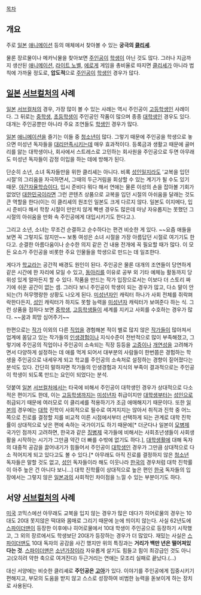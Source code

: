 [[목차]]

== 개요 ==
주로 [[일본]] [[애니메이션]] 등의 매체에서 찾아볼 수 있는 '''궁극의 [[클리셰]]'''.

물론 장르물이나 메카닉물을 찾아보면 [[주인공]]이 [[학생]]이 아닌 것도 많다. 그러나 지금까지 생산된 [[애니메이션]], [[라이트 노벨]], [[에로게]] 게임을 총비율로 따지면 [[클리셰]]가 아니라 법칙에 가까울 정도로, '''압도적'''으로 [[주인공]]이 [[학생]]인 경우가 많다. 

== [[일본]] [[서브컬처]]의 사례 ==
[[일본]] [[서브컬처]]의 경우, 가장 많이 볼 수 있는 사례는 역시 주인공이 [[고등학생]]인 사례이다. 그 뒤로는 [[중학생]], [[초등학생]]이 주인공인 작품이 많으며 종종 [[대학생]]인 경우도 있다. 대개는 주인공뿐만 아니라 주요 조연들도 [[학생]]인 경우가 많다.

[[일본]] [[애니메이션]]을 즐기는 이들 중 [[청소년]]이 많다. 그렇기 때문에 주인공을 학생으로 놓으면 미성년 독자들을 [[대리만족]]시키는데 매우 효과적이다. 등록금과 생활고 때문에 골머리를 앓는 대학생이나, 회사에서 스트레스로 고민하는 회사원을 주인공으로 두면 아무래도 미성년 독자들이 감정 이입을 하는 데에 방해가 된다.

단순히 소년, 소녀 독자들만을 위한 클리셰는 아니다. 비록 [[성인]]일지라도 '교복을 입던 시절'의 그리움을 자극하면서, 그때의 두근거림을 회상할 수 있는 계기가 될 수도 있기 때문. [[야간자율학습]]이다, 입시 준비다 뭐다 해서 연애는 물론 이성의 손을 잡아볼 기회가 없었던 [[대한민국]]이라면 그런 콘텐츠 상품으로 교복을 입던 시절의 아쉬움을 달래는 것도 큰 역할을 한다(이는 이 클리셰의 원조인 일본도 크게 다르지 않다. 일본도 이지메다, 입시 준비다 해서 학창 시절이 만만치 않게 빡센 경우도 많은데 마냥 자유롭지는 못했던 그 시절의 아쉬움을 만화 속 주인공에게 대입시키기도 한다고.).

그리고 소년, 소녀는 무조건 순결하고 순수하다는 편견 비슷한 게 있다. ~~요즘 애들을 보면 꼭 그렇지도 않지만~~ 보통 여성은 소녀 시절을 가장 아름답던 시절로 여기기도 한다고. 순결한 아름다움이나 순수한 의지 같은 건 내용 전개에 꼭 필요할 때가 많다. 이 모든 요소가 주인공을 비롯한 주요 인물들을 학생으로 만드는 데 일조한다.

게다가 [[학교]]라는 공간적 배경도 원인이 된다. 주인공은 물론 대개의 조연들이 당연하게 같은 시간에 한 자리에 모일 수 있고, [[동아리]]를 이유로 공부 외 기타 예체능 활동까지 당위성 있게 얼마든지 할 수 있다. 작품을 만드는 작가 입장으로서는 이보다 더 스토리 짜기에 쉬운 공간이 없는 셈. 그러다 보니 주인공이 학생이 되는 경우가 많고, 다소 말이 안 되는(?) 허무맹랑한 상황도 나오게 된다. [[미성년자]]인 캐릭터 하나가 사회 전체를 쥐락펴락한다든지, [[성인]] 캐릭터가 하지도 못할 능력을 [[미성년자]] 캐릭터가 보여준다 하는 식. 그런 상품을 접하다 보면 [[중학생]], [[고등학생]]들이 세계를 지키고 사회를 수호하는 경우가 많다. ~~꿈과 희망 심어주기~~

한편으로는 [[작가]] 이외의 다른 [[직업]]을 경험해본 적이 별로 많지 않은 [[작가]]들이 많아져서 업계에 몸담고 있는 작가들의 [[인생]]경험이나 지식수준이 전반적으로 많이 부족해졌고, 그렇기에 주인공의 직업이나 주인공이 소속되는 직장 등등을 [[고증]]이나 [[개연성]]을 고려해가면서 다양하게 설정하는 데 애를 먹게 되어서 대부분의 사람들이 한번쯤은 경험하는 학생을 주인공으로 내세우게 되고 학교를 주인공의 소속처로 설정하는 경향이 짙어졌다는 분석도 있다. 간단히 말하자면 작가들의 인생경험과 지식의 부족이 결과적으로는 주인공이 학생이 되도록 만드는 요인이 되었다는 분석.

덧붙여 [[일본]] [[서브컬처]]에서는 타국에 비해서 주인공이 대학생인 경우가 상대적으로 다소 적은 편이기도 한데, 이는 [[고등학생]]까지는 [[미성년자]] 취급이지만 [[대학생]]부터는 [[성인]]으로 취급되기 때문에 여러모로 이 클리셰를 적용하기가 조금 애매해지기 때문이다. 
또한 [[일본]]의 경우에는 [[대학]] 진학이 사회적으로 필수로 여겨지지는 않아서 취직과 진학 중 어느 쪽으로 진로를 결정할 지를 비교적 이른 시점에서부터 선택하게 되는 관계로 대학 진학률이 상대적으로 낮은 편에 속하는 국가이기도 하기 때문에[* 더군다나 일본이 [[모병제]] 국가인 점까지 고려하면, 한국과 같은 [[징병제]] 국가들에 비해서는 사회초년생들이 사회생활을 시작하는 시기가 그만큼 약간 더 빠를 수밖에 없기도 하다.], [[대학]]생활에 대해 독자의 대중적 공감을 끌어내기가 힘들어서 주인공이 [[대학생]]인 경우가 그만큼 상대적으로 다소 적어지게 되고 있다고도 볼 수 있다.[* 아무래도 아직 진로를 결정하지 않은 [[청소년]] 독자들은 말할 것도 없고, [[성인]] 독자들이라 해도 이웃나라 [[한국]]의 경우처럼 대학 진학률이 아주 높은 건 아니다 보니...] 대학 진학률이 상대적으로 높은 편인 [[한국]] 독자들의 입장에서는 그렇지 않은 [[일본]]과의 사회적인 차이점을 느낄 수 있는 부분이기도 하다.
== 서양 [[서브컬처]]의 사례 ==
[[미국]] 코믹스에선 아무래도 교복을 입지 않는 경우가 많은 데다가 히어로물의 경우는 10대도 20대 못지않은 떡대와 몸매로 그리기 때문에 눈에 띄이지 않는다. 사실 62년도에 [[스파이더맨]]이 등장한 이후에나 히어로물에서 10대 학생이 주인공으로 등장하기 시작했고, 그 외의 장르에서도 학생보단 20대가 등장하는 경우가 더 많았다.
재밌는 사실은 [[스파이더맨]]도 10대 독자의 공감을 사긴 했지만 위의 특징과는 '''거리가 백만 년은 떨어져있다는 것'''.  [[스파이더맨]]은 [[소년가장]]이라 자유롭게 살기도 힘들고 힘이 최강급인 것도 아니고(오히려 약한 축으로 여겨진다) 두근거리는 연애는 모조리 실패로 끝났다.(...)

대신 서양에는 비슷한 클리셰로 '''주인공은 [[고아]]'''가 있다. 이야기를 주인공에게 집중시키기 편해지고, 부모의 도움을 받지 않고 스스로 성장하여 비범한 능력을 돋보이게 하는 장치로 사용된다.
